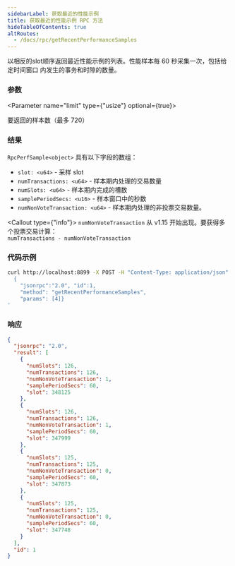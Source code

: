 ```yaml
---
sidebarLabel: 获取最近的性能示例
title: 获取最近的性能示例 RPC 方法
hideTableOfContents: true
altRoutes:
  - /docs/rpc/getRecentPerformanceSamples
---
```


以相反的slot顺序返回最近性能示例的列表。性能样本每 60 秒采集一次，包括给定时间窗口
内发生的事务和时隙的数量。

<DocSideBySide>

<DocLeftSide>

### 参数

<Parameter name="limit" type={"usize"} optional={true}>

要返回的样本数（最多 720）

</Parameter>

### 结果

`RpcPerfSample<object>` 具有以下字段的数组：

- `slot: <u64>` - 采样 slot
- `numTransactions: <u64>` - 样本期内处理的交易数量
- `numSlots: <u64>` - 样本期内完成的槽数
- `samplePeriodSecs: <u16>` - 样本窗口中的秒数
- `numNonVoteTransaction: <u64>` - 样本期内处理的非投票交易数量。

<Callout type={"info"}>
  `numNonVoteTransaction` 从 v1.15 开始出现。要获得多个投票交易计算：
  <br />
  `numTransactions - numNonVoteTransaction`
</Callout>

</DocLeftSide>

<DocRightSide>

### 代码示例

```bash
curl http://localhost:8899 -X POST -H "Content-Type: application/json" -d '
  {
    "jsonrpc":"2.0", "id":1,
    "method": "getRecentPerformanceSamples",
    "params": [4]}
'
```

### 响应

```json
{
  "jsonrpc": "2.0",
  "result": [
    {
      "numSlots": 126,
      "numTransactions": 126,
      "numNonVoteTransaction": 1,
      "samplePeriodSecs": 60,
      "slot": 348125
    },
    {
      "numSlots": 126,
      "numTransactions": 126,
      "numNonVoteTransaction": 1,
      "samplePeriodSecs": 60,
      "slot": 347999
    },
    {
      "numSlots": 125,
      "numTransactions": 125,
      "numNonVoteTransaction": 0,
      "samplePeriodSecs": 60,
      "slot": 347873
    },
    {
      "numSlots": 125,
      "numTransactions": 125,
      "numNonVoteTransaction": 0,
      "samplePeriodSecs": 60,
      "slot": 347748
    }
  ],
  "id": 1
}
```

</DocRightSide>
</DocSideBySide>
